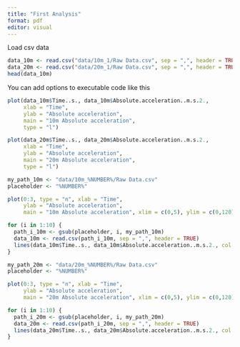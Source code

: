 ```yaml
---
title: "First Analysis"
format: pdf
editor: visual
---
```


Load csv data

```r
data_10m <- read.csv("data/10m_1/Raw Data.csv", sep = ",", header = TRUE)
data_20m <- read.csv("data/20m_1/Raw Data.csv", sep = ",", header = TRUE)
head(data_10m)
```

You can add options to executable code like this

```r
plot(data_10m$Time..s., data_10m$Absolute.acceleration..m.s.2., 
     xlab = "Time", 
     ylab = "Absolute acceleration", 
     main = "10m Absolute acceleration",
     type = "l")
```

```r

plot(data_20m$Time..s., data_20m$Absolute.acceleration..m.s.2., 
     xlab = "Time", 
     ylab = "Absolute acceleration", 
     main = "20m Absolute acceleration",
     type = "l")
```

```r
my_path_10m <- "data/10m_%NUMBER%/Raw Data.csv"
placeholder <- "%NUMBER%"

plot(0:3, type = "n", xlab = "Time", 
     ylab = "Absolute acceleration", 
     main = "10m Absolute acceleration", xlim = c(0,5), ylim = c(0,120))

for (i in 1:10) {
  path_i_10m <- gsub(placeholder, i, my_path_10m)
  data_10m <- read.csv(path_i_10m, sep = ",", header = TRUE)
  lines(data_10m$Time..s., data_10m$Absolute.acceleration..m.s.2., col = i, lwd = 1.2)  # Add each line with different color
}
```

```r
my_path_20m <- "data/20m_%NUMBER%/Raw Data.csv"
placeholder <- "%NUMBER%"

plot(0:3, type = "n", xlab = "Time", 
     ylab = "Absolute acceleration", 
     main = "20m Absolute acceleration", xlim = c(0,5), ylim = c(0,120))

for (i in 1:10) {
  path_i_20m <- gsub(placeholder, i, my_path_20m)
  data_20m <- read.csv(path_i_20m, sep = ",", header = TRUE)
  lines(data_20m$Time..s., data_20m$Absolute.acceleration..m.s.2., col = i, lwd = 1.2)  # Add each line with different color
}
```
